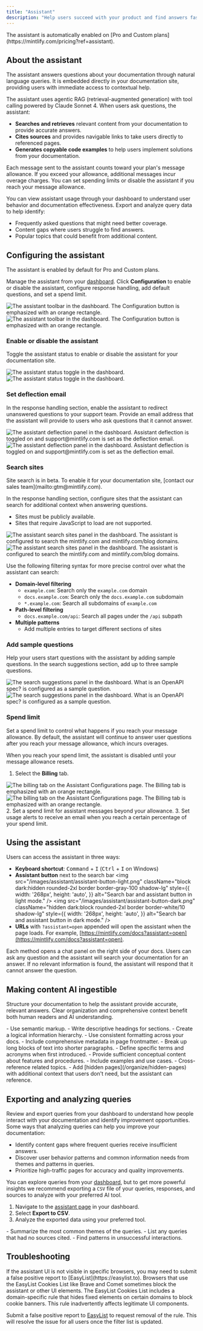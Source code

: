 ```yaml
---
title: "Assistant"
description: "Help users succeed with your product and find answers faster"
---
```


<Info>
  The assistant is automatically enabled on [Pro and Custom plans](https://mintlify.com/pricing?ref=assistant).
</Info>

## About the assistant

The assistant answers questions about your documentation through natural language queries. It is embedded directly in your documentation site, providing users with immediate access to contextual help.

The assistant uses agentic RAG (retrieval-augmented generation) with tool calling powered by Claude Sonnet 4. When users ask questions, the assistant:

* **Searches and retrieves** relevant content from your documentation to provide accurate answers.
* **Cites sources** and provides navigable links to take users directly to referenced pages.
* **Generates copyable code examples** to help users implement solutions from your documentation.

Each message sent to the assistant counts toward your plan's message allowance. If you exceed your allowance, additional messages incur overage charges. You can set spending limits or disable the assistant if you reach your message allowance.

You can view assistant usage through your dashboard to understand user behavior and documentation effectiveness. Export and analyze query data to help identify:

* Frequently asked questions that might need better coverage.
* Content gaps where users struggle to find answers.
* Popular topics that could benefit from additional content.

## Configuring the assistant

The assistant is enabled by default for Pro and Custom plans.

Manage the assistant from your [dashboard](https://dashboard.mintlify.com/products/assistant/settings). Click **Configuration** to enable or disable the assistant, configure response handling, add default questions, and set a spend limit.

<Frame>
  <img src="/images/assistant/configuration-light.png" alt="The assistant toolbar in the dashboard. The Configuration button is emphasized with an orange rectangle." className="block dark:hidden" />
  <img src="/images/assistant/configuration-dark.png" alt="The assistant toolbar in the dashboard. The Configuration button is emphasized with an orange rectangle." className="hidden dark:block" />
</Frame>

### Enable or disable the assistant

Toggle the assistant status to enable or disable the assistant for your documentation site.

<Frame>
  <img src="/images/assistant/status-light.png" alt="The assistant status toggle in the dashboard." className="block dark:hidden" />
  <img src="/images/assistant/status-dark.png" alt="The assistant status toggle in the dashboard." className="hidden dark:block" />
</Frame>

### Set deflection email

In the response handling section, enable the assistant to redirect unanswered questions to your support team. Provide an email address that the assistant will provide to users who ask questions that it cannot answer.

<Frame>
  <img src="/images/assistant/deflection-light.png" alt="The assistant deflection panel in the dashboard. Assistant deflection is toggled on and support@mintlify.com is set as the deflection email." className="block dark:hidden" />
  <img src="/images/assistant/deflection-dark.png" alt="The assistant deflection panel in the dashboard. Assistant deflection is toggled on and support@mintlify.com is set as the deflection email." className="hidden dark:block" />
</Frame>

### Search sites

<Note>
  Site search is in beta. To enable it for your documentation site, [contact our sales team](mailto:gtm@mintlify.com). 
</Note>

In the response handling section, configure sites that the assistant can search for additional context when answering questions.

- Sites must be publicly available.
- Sites that require JavaScript to load are not supported.

<Frame>
  <img src="/images/assistant/search-sites-light.png" alt="The assistant search sites panel in the dashboard. The assistant is configured to search the mintlify.com and mintlify.com/blog domains." className="block dark:hidden" />
  <img src="/images/assistant/search-sites-dark.png" alt="The assistant search sites panel in the dashboard. The assistant is configured to search the mintlify.com and mintlify.com/blog domains." className="hidden dark:block" />
</Frame>

Use the following filtering syntax for more precise control over what the assistant can search:

- **Domain-level filtering**
  - `example.com`: Search only the `example.com` domain
  - `docs.example.com`: Search only the `docs.example.com` subdomain
  - `*.example.com`: Search all subdomains of `example.com`
- **Path-level filtering**
  - `docs.example.com/api`: Search all pages under the `/api` subpath
- **Multiple patterns**
  - Add multiple entries to target different sections of sites

### Add sample questions

Help your users start questions with the assistant by adding sample questions. In the search suggestions section, add up to three sample questions.

<Frame>
  <img src="/images/assistant/search-suggestions-light.png" alt="The search suggestions panel in the dashboard. What is an OpenAPI spec? is configured as a sample question." className="block dark:hidden" />
  <img src="/images/assistant/search-suggestions-dark.png" alt="The search suggestions panel in the dashboard. What is an OpenAPI spec? is configured as a sample question." className="hidden dark:block" />
</Frame>

### Spend limit

Set a spend limit to control what happens if you reach your message allowance. By default, the assistant will continue to answer user questions after you reach your message allowance, which incurs overages.

When you reach your spend limit, the assistant is disabled until your message allowance resets.

1. Select the **Billing** tab.
  <Frame>
    <img src="/images/assistant/billing-light.png" alt="The billing tab on the Assistant Configurations page. The Billing tab is emphasized with an orange rectangle." className="block dark:hidden" />
    <img src="/images/assistant/billing-dark.png" alt="The billing tab on the Assistant Configurations page. The Billing tab is emphasized with an orange rectangle." className="hidden dark:block" />
  </Frame>
2. Set a spend limit for assistant messages beyond your allowance.
3. Set usage alerts to receive an email when you reach a certain percentage of your spend limit.

## Using the assistant

Users can access the assistant in three ways:

- **Keyboard shortcut**: <kbd>Command</kbd> + <kbd>I</kbd> (<kbd>Ctrl</kbd> + <kbd>I</kbd> on Windows)
- **Assistant button** next to the search bar
  <img
    src="/images/assistant/assistant-button-light.png"
    className="block dark:hidden rounded-2xl border border-gray-100 shadow-lg"
    style={{
      width: '268px',
      height: 'auto',
    }}
    alt="Search bar and assistant button in light mode."
  />
  <img
    src="/images/assistant/assistant-button-dark.png"
    className="hidden dark:block rounded-2xl border border-white/10 shadow-lg"
    style={{
      width: '268px',
      height: 'auto',
    }}
    alt="Search bar and assistant button in dark mode."
  />
- **URLs** with `?assistant=open` appended will open the assistant when the page loads. For example, [https://mintlify.com/docs?assistant=open](https://mintlify.com/docs?assistant=open).

Each method opens a chat panel on the right side of your docs. Users can ask any question and the assistant will search your documentation for an answer. If no relevant information is found, the assistant will respond that it cannot answer the question.

## Making content AI ingestible

Structure your documentation to help the assistant provide accurate, relevant answers. Clear organization and comprehensive context benefit both human readers and AI understanding.

<Card title="Structure and organization">
  - Use semantic markup.
  - Write descriptive headings for sections.
  - Create a logical information hierarchy.
  - Use consistent formatting across your docs.
  - Include comprehensive metadata in page frontmatter.
  - Break up long blocks of text into shorter paragraphs.
</Card>

<Card title="Context">
  - Define specific terms and acronyms when first introduced.
  - Provide sufficient conceptual content about features and procedures.
  - Include examples and use cases.
  - Cross-reference related topics.
  - Add [hidden pages](/organize/hidden-pages) with additional context that users don't need, but the assistant can reference.
</Card>

## Exporting and analyzing queries

Review and export queries from your dashboard to understand how people interact with your documentation and identify improvement opportunities. Some ways that analyzing queries can help you improve your documentation:

- Identify content gaps where frequent queries receive insufficient answers.
- Discover user behavior patterns and common information needs from themes and patterns in queries.
- Prioritize high-traffic pages for accuracy and quality improvements.

You can explore queries from your [dashboard](https://dashboard.mintlify.com/products/assistant), but to get more powerful insights we recommend exporting a `CSV` file of your queries, responses, and sources to analyze with your preferred AI tool.

1. Navigate to the [assistant page](https://dashboard.mintlify.com/products/assistant) in your dashboard.
2. Select **Export to CSV**.
3. Analyze the exported data using your preferred tool.

<Card title="Sample analysis prompts">
  - Summarize the most common themes of the queries.
  - List any queries that had no sources cited.
  - Find patterns in unsuccessful interactions.
</Card>

## Troubleshooting

<Accordion title="Assistant chat bar not visible">
  If the assistant UI is not visible in specific browsers, you may need to submit a false positive report to [EasyList](https://easylist.to). Browsers that use the EasyList Cookies List like Brave and Comet sometimes block the assistant or other UI elements. The EasyList Cookies List includes a domain-specific rule that hides fixed elements on certain domains to block cookie banners. This rule inadvertently affects legitimate UI components.

  Submit a false positive report to [EasyList](https://github.com/easylist/easylist) to request removal of the rule. This will resolve the issue for all users once the filter list is updated.

</Accordion>
